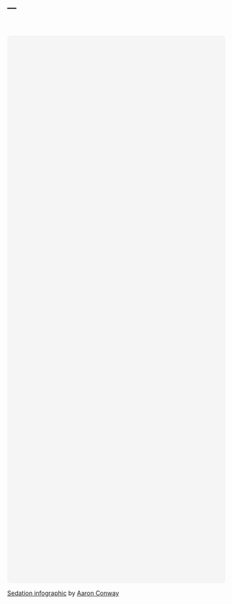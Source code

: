---
---
<br><br>
<div
 class="canva-embed"
 data-design-id="DADa3LOSiRc"
 data-height-ratio="2.5000"
 style="padding:250.0000% 5px 5px 5px;background:rgba(0,0,0,0.03);border-radius:8px;"
></div>
<script async src="https:&#x2F;&#x2F;sdk.canva.com&#x2F;v1&#x2F;embed.js"></script>
<a href="https:&#x2F;&#x2F;www.canva.com&#x2F;design&#x2F;DADa3LOSiRc&#x2F;view?utm_content=DADa3LOSiRc&amp;utm_campaign=designshare&amp;utm_medium=embeds&amp;utm_source=link" target="_blank" rel="noopener">Sedation infographic</a> by <a href="https:&#x2F;&#x2F;www.canva.com&#x2F;AaronConway46?utm_campaign=designshare&amp;utm_medium=embeds&amp;utm_source=link" target="_blank" rel="noopener">Aaron Conway</a>